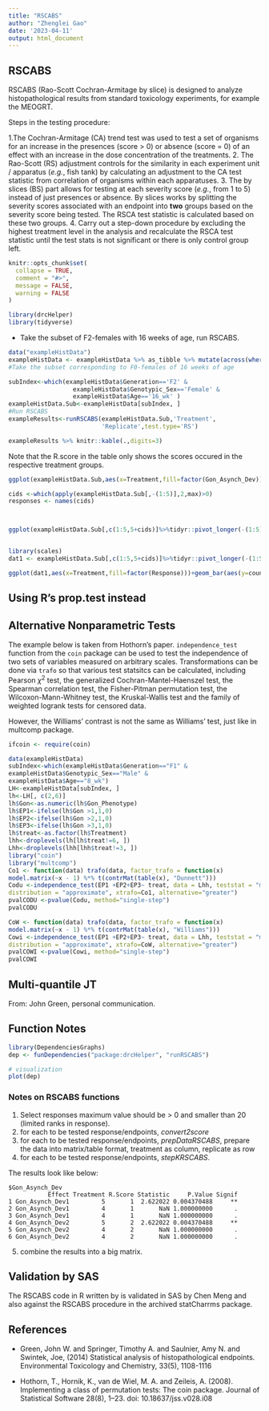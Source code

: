 ```yaml
---
title: "RSCABS"
author: "Zhenglei Gao"
date: '2023-04-11'
output: html_document
---
```








## RSCABS

RSCABS (Rao-Scott Cochran-Armitage by slice) is designed to analyze histopathological results from standard toxicology experiments, for example the MEOGRT.

Steps in the testing procedure:

1.The Cochran-Armitage (CA) trend test was used to test a set of organisms for an increase in the presences (score $>$ 0) or absence (score = 0) of an effect with an increase in the dose concentration of the treatments.
2. The Rao-Scott (RS) adjustment controls for the similarity in each experiment unit / apparatus (*e.g.*, fish tank) by calculating an adjustment to the CA test statistic from correlation of organisms within each apparatuses.
3. The by slices (BS) part allows for testing at each severity score (*e.g.*, from 1 to 5) instead of just presences or absence. By slices works by splitting the severity scores associated with an endpoint into **two** groups based on the severity score being tested.  The RSCA test statistic is calculated based on these two groups.
4. Carry out a step-down procedure by excluding the highest treatment level in the analysis and recalculate the RSCA test statistic until the test stats is not significant or there is only control group left.


```r
knitr::opts_chunk$set(
  collapse = TRUE,
  comment = "#>",
  message = FALSE,
  warning = FALSE
)
```

```r
library(drcHelper)
library(tidyverse)
```

- Take the subset of F2-females with 16 weeks of age, run RSCABS. 

```r
data("exampleHistData")
exampleHistData <- exampleHistData %>% as_tibble %>% mutate(across(where(is.integer),as.numeric)) %>% as.data.frame(.)
#Take the subset corresponding to F0-females of 16 weeks of age

subIndex<-which(exampleHistData$Generation=='F2' &
                  exampleHistData$Genotypic_Sex=='Female' &
                  exampleHistData$Age=='16_wk' )
exampleHistData.Sub<-exampleHistData[subIndex, ]
#Run RSCABS
exampleResults<-runRSCABS(exampleHistData.Sub,'Treatment',
                          'Replicate',test.type='RS')
```

```r
exampleResults %>% knitr::kable(.,digits=3)
```
Note that the R.score in the table only shows the scores occured in the respective treatment groups. 


```r
ggplot(exampleHistData.Sub,aes(x=Treatment,fill=factor(Gon_Asynch_Dev)))+geom_bar()+scale_fill_viridis_d()+labs(title="Example Data: Gon_Asynch_Dev",subtitle = "subset: F2 generation, 16 week age and female")

cids <-which(apply(exampleHistData.Sub[,-(1:5)],2,max)>0)
responses <- names(cids)



ggplot(exampleHistData.Sub[,c(1:5,5+cids)]%>%tidyr::pivot_longer(-(1:5),values_to = "Response",names_to = "Endpoint"),aes(x=Treatment,fill=factor(Response)))+geom_bar()+scale_fill_viridis_d()+labs(title="Example Histopath Data",subtitle = "subset: F2 generation, 15 week age and female")+facet_wrap(~Endpoint)


library(scales)
dat1 <- exampleHistData.Sub[,c(1:5,5+cids)]%>%tidyr::pivot_longer(-(1:5),values_to = "Response",names_to = "Endpoint") %>% group_by(Endpoint,Treatment,Response) %>% summarise(counts=n())%>% group_by(Endpoint,Treatment) %>% mutate(total=sum(counts))

ggplot(dat1,aes(x=Treatment,fill=factor(Response)))+geom_bar(aes(y=counts/total),stat = "identity")+scale_fill_viridis_d()+labs(title="Example Histopath Data",subtitle = "subset: F2 generation, 15 week age and female")+facet_wrap(~Endpoint,drop = T)+ scale_y_continuous(labels = percent)
```
## Using R's prop.test instead



## Alternative Nonparametric Tests

The example below is taken from Hothorn's paper. `independence_test` function from the `coin` package can be used to test the independence of two sets of variables measured on arbitrary scales. Transformations can be done via `trafo` so that various test statsitcs can be calculated, including Pearson $\chi^2$ test, the generalized Cochran-Mantel-Haenszel test, the Spearman correlation test, the Fisher-Pitman permutation test, the Wilcoxon-Mann-Whitney test, the Kruskal-Wallis test and the family of weighted logrank tests for censored data.

However, the Williams' contrast is not the same as Williams' test, just like in multcomp package. 

```r
ifcoin <- require(coin)
```


```r
data(exampleHistData)
subIndex<-which(exampleHistData$Generation=="F1" &
exampleHistData$Genotypic_Sex=="Male" &
exampleHistData$Age=="8_wk")
LH<-exampleHistData[subIndex, ]
lh<-LH[, c(2,6)]
lh$Gon<-as.numeric(lh$Gon_Phenotype)
lh$EP1<-ifelse(lh$Gon >1,1,0)
lh$EP2<-ifelse(lh$Gon >2,1,0)
lh$EP3<-ifelse(lh$Gon >3,1,0)
lh$treat<-as.factor(lh$Treatment)
lhh<-droplevels(lh[lh$treat!=6, ])
Lhh<-droplevels(lhh[lhh$treat!=3, ])
library("coin")
library("multcomp")
Co1 <- function(data) trafo(data, factor_trafo = function(x)
model.matrix(~x - 1) %*% t(contrMat(table(x), "Dunnett")))
Codu <-independence_test(EP1 +EP2+EP3~ treat, data = Lhh, teststat = "maximum",
distribution = "approximate", xtrafo=Co1, alternative="greater")
pvalCODU <-pvalue(Codu, method="single-step")
pvalCODU
```

```r
CoW <- function(data) trafo(data, factor_trafo = function(x)
model.matrix(~x - 1) %*% t(contrMat(table(x), "Williams")))
Cowi <-independence_test(EP1 +EP2+EP3~ treat, data = Lhh, teststat = "maximum",
distribution = "approximate", xtrafo=CoW, alternative="greater")
pvalCOWI <-pvalue(Cowi, method="single-step")
pvalCOWI
```



## Multi-quantile JT

From: John Green, personal communication.





## Function Notes

```r
library(DependenciesGraphs)
dep <- funDependencies("package:drcHelper", "runRSCABS")

# visualization
plot(dep)

```

### Notes on RSCABS functions

1. Select responses maximum value should be > 0 and smaller than 20 (limited ranks in response). 
2. for each to be tested response/endpoints, *convert2score*
3. for each to be tested response/endpoints, *prepDataRSCABS*, prepare the data into matrix/table format, treatment as column, replicate as row
4. for each to be tested response/endpoints, *stepKRSCABS*.

The results look like below:

```
$Gon_Asynch_Dev
           Effect Treatment R.Score Statistic     P.Value Signif
1 Gon_Asynch_Dev1         5       1  2.622022 0.004370488     **
2 Gon_Asynch_Dev1         4       1       NaN 1.000000000      .
3 Gon_Asynch_Dev1         4       1       NaN 1.000000000      .
4 Gon_Asynch_Dev2         5       2  2.622022 0.004370488     **
5 Gon_Asynch_Dev2         4       2       NaN 1.000000000      .
6 Gon_Asynch_Dev2         4       2       NaN 1.000000000      .
```

5. combine the results into a big matrix.



## Validation by SAS

The RSCABS code in R written by  is validated in SAS by Chen Meng and also against the RSCABS procedure in the archived statCharrms package.


## References

- Green, John W. and Springer, Timothy A. and Saulnier, Amy N. and Swintek, Joe, (2014) Statistical analysis of histopathological endpoints. Environmental Toxicology and Chemistry, 33(5), 1108-1116

- Hothorn, T., Hornik, K., van de Wiel, M. A. and Zeileis, A. (2008). Implementing a class of permutation tests: The coin package. Journal of Statistical Software 28(8), 1–23. doi: 10.18637/jss.v028.i08
